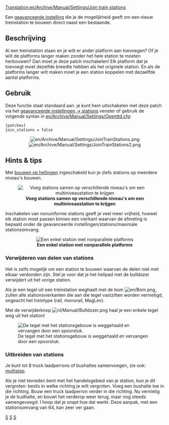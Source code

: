 [[Translation:en/Archive/Manual/Settings/Join train stations]]
{{nl/Vertaling|en/Archive/Manual/Settings/Join train stations|0}}

Een [[nl/Archive/Manual/Settings/Geavanceerde instellingen|geavanceerde instelling]] die je de mogelijkheid geeft om een nieuw treinstation te bouwen direct naast een bestaande.


== Beschrijving ==
Al een treinstation staan en je wilt er ander platform aan toevoegen? Of je wilt de platforms langer maken zonder het hele station te moeten herbouwen? Dan moet je deze patch inschakelen! Elk platform dat je toevoegt moet dezelfde breedte hebben als het originele station. En als de platforms langer wilt maken moet je een station koppelen met dezaelfde aantal platforms.

{{nl/Opmerking|Een goede aanvulling op deze patch is [[nl/Archive/Manual/Settings/Niet-uniforme stations|nonuniforme stations]], waarmee je elk vreemd station wat je maar kunt bedenken aan elkaar kunt koppelen.}}

== Gebruik ==
Deze functie staat standaard aan. je kunt hem uitschakelen met deze patch via het [[nl/Archive/Manual/Settings/Geavanceerde instellingen/Stations#bouwen-van-aangrenzende-stations-toestaan|geavanceerde instellingen -> stations]] venster of gebruik de volgende syntax in [[en/Archive/Manual/Settings/Openttd.cfg]]:
<pre>[patches]
join_stations = false</pre>

<center>[[File:en/Archive/Manual/Settings/JoinTrainStations.png]] [[File:en/Archive/Manual/Settings/JoinTrainStations2.png]]</center>

== Hints & tips ==
Met [[nl/Archive/Manual/Settings/Bouwen op hellingen|bouwen op hellingen]] ingeschakeld kun je zlefs stations op meerdere niveau's bouwen.

<center>[[File:en/Archive/Manual/Settings/JoinTrainStations3.png|center|frame|'''Voeg stations samen op verschillende niveau's om een multiniveaustation te krijgen''']]</center>

Inschakelen van nonuniforme stations geeft je veel meer vrijheid, hoewel elk station moet passen binnen een vierkant waarvan de afmeting is bepaald onder de geavanceerde instellingen/stations/maximale stationsomvang.

<center>[[File:en/Archive/Manual/Settings/Nonuniformstation129.png|center|frame|'''Een enkel station met nonparallele platforms''']]</center>

=== Verwijderen van delen van stations ===

Het is zelfs mogelijk om een station te bouwen waarvan de delen niet met elkaar verdonden zijn. Stel je voor dat je het helipad met de bulldozer verwijdert uit het vorige station.

Als je een tegel uit een treinstation weghaalt met de bom [[File:en/Bom.png]], zullen alle stationsvierkanten die aan die tegel vastzitten worden vernietigd, ongeacht het treintype (rail, monorail, MagLev).

Met de verwijderknop [[File:nl/Manual/Bulldozer.png]] haal je een enkele tegel weg uit het station!

[[File:en/Archive/Manual/Settings/Cut-through station.png|center|frame|De tegel met het stationsgebouw is weggehaald en vervangen door een spoorstuk.]]

=== Uitbreiden van stations ===

Je kunt tot 8 truck laadperrons of bushaltes samenvoegen, zie ook: [[nl/Manual/Laadperrons|multistop]].

Als je niet tevreden bent met het handelsgebied van je station, kun je dit vergroten: beslis in welke richting je wilt vergroten. Voeg een bushalte toe in die richting. Bouw een truck laadperron verder in die richting. Nu vernietig je de budhalte, en bouwt het verderop weer terug, maar nog steeds samengevoegd. I hoop dat je snapt hoe dat werkt. Deze aanpak, met een stationsomvang van 64, kan zeer ver gaan.

[[Category:nl/Manual/Constructie|S]]
[[Category:nl/Manual/Instellingen en voorkeuren|S]]
[[Category:nl/Manual/Spoorwegen|S]]
